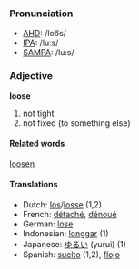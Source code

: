 ===Pronunciation===
*[[w:AHD|AHD]]: /loo͞s/
*[[w:IPA|IPA]]: /luːs/
*[[w:SAMPA|SAMPA]]: /lu:s/

===Adjective===
'''loose'''

#not tight
#not fixed (to something else)

====Related words====

[[loosen]]

====Translations====
*Dutch: [[los]]/[[losse]] (1,2)
*French: [[détaché]], [[dénoué]]
*German: [[lose]]
*Indonesian: [[longgar]] (1)
*Japanese: [[ゆるい]] (yurui) (1)
*Spanish: [[suelto]] (1,2), [[flojo]]